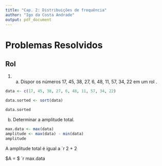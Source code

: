 ```yaml
---
title: "Cap. 2: Distribuições de frequência"
author: "Igo da Costa Andrade"
output: pdf_document
---
```



# Problemas Resolvidos

## Rol 

1. a) Dispor os números 17, 45, 38, 27, 6, 48, 11, 57, 34, 22 em um rol .

```r
data <- c(17, 45, 38, 27, 6, 48, 11, 57, 34, 22)

data.sorted <- sort(data)

data.sorted 
```

b) Determinar a amplitude total.

```r
max.data <- max(data)
amplitude <- max(data) - min(data)
amplitude
```

A amplitude total é igual a `r 2 + 2

$A = $ `r max.data
